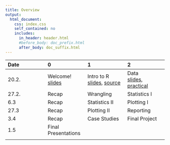 ```yaml
---
title: Overview
output:
  html_document:
    css: index.css
    self_contained: no
    includes:
      in_header: header.html
      #before_body: doc_prefix.html
      after_body: doc_suffix.html
---
```

|Date|0|1|2|3|
|:---|:---|:---|:---|
20.2.|Welcome!<br>[slides](_sessions/Welcome/Welcome.html)|Intro to R<br>[slides](_sessions/IntroToR/IntroToR.html), [source](_sessions/IntroToR/IntroToR_interactive.R)|Data <br>[slides](_sessions/Data/Data.html), [practical](_sessions/Data/Data_practical.html)||
27.2.|Recap|Wrangling<br><!---[slides](_sessions/Wrangling/Wrangling.html), [practical](_sessions/Wrangling/Wrangling_practical.html) --> | Statistics I<br><!---[slides](_sessions/StatisticsI/StatisticsI.html), [practical](_sessions/StatisticsI/StatisticsI_practical.html) -->||
6.3|Recap| Statistics II<br><!---[slides](_sessions/StatisticsII/StatisticsII.html), [practical](_sessions/StatisticsII/StatisticsII_practical.html)-->|Plotting I<br><!---[slides](_sessions/PlottingI/PlottingI.html), [practical](_sessions/PlottingI/PlottingI_practical.html)-->||
27.3|Recap| Plotting II <br><!---[slides](_sessions/PlottingII/PlottingII.html), [practical](_sessions/PlottingII/PlottingII_practical.html)-->|Reporting<br><!---[slides](_sessions/Reporting/Reporting.html), [practical](_sessions/Reporting/Reporting_practical.html)-->||
3.4|Recap|Case Studies<!---<br>[Intro](_sessions/CaseStudies/CaseStudies.html)<br>[1: Clinical Trial](_sessions/CaseStudies/Clinical_Data_Case_Study.html)<br>[2: Finance ](_sessions/CaseStudies/Financial_Data_Case_Study.html) -->|Final Project||
1.5|Final Presentations||||
|||||


<!---

|Date|0|1|2|3|
|:---|:---|:---|:---|
20.2.|Welcome!<br>[slides](_sessions/Welcome/Welcome.html)|Intro to R<br>[slides](_sessions/IntroToR/IntroToR.html), [source](_sessions/IntroToR/IntroToR_interactive.R)|Data <br>[slides](_sessions/Data/Data.html), [practical](_sessions/Data/Data_practical.html)||
27.2.|Recap|Wrangling<br>[slides](_sessions/Wrangling/Wrangling.html), [practical](_sessions/Wrangling/Wrangling_practical.html) | Statistics I<br>[slides](_sessions/StatisticsI/StatisticsI.html), [practical](_sessions/StatisticsI/StatisticsI_practical.html)||
6.3|Recap| Statistics II<br>[slides](_sessions/StatisticsII/StatisticsII.html), [practical](_sessions/StatisticsII/StatisticsII_practical.html)|Plotting I<br>[slides](_sessions/PlottingI/PlottingI.html), [practical](_sessions/PlottingI/PlottingI_practical.html)||
27.3|Recap| Plotting II <br>[slides](_sessions/PlottingII/PlottingII.html), [practical](_sessions/PlottingII/PlottingII_practical.html)|Reporting<br>[slides](_sessions/Reporting/Reporting.html), [practical](_sessions/Reporting/Reporting_practical.html)||
3.4|Recap|Case Studies<br>[Intro](_sessions/CaseStudies/CaseStudies.html)<br>[1: Clinical Trial](_sessions/CaseStudies/Clinical_Data_Case_Study.html)<br>[2: Finance ](_sessions/CaseStudies/Financial_Data_Case_Study.html) |Final Project||
1.5|Final Presentations||||



|  | Day 1<br>Fundamentals| Day 2<br>Analysis| Day 3<br>Reporting| 
|:--|:-------------|:-------------|:-------------|
|0| | Recap I<br>[slides](_sessions/RecapI/RecapI.html)| Recap II <br>[slides](_sessions/RecapII/RecapII.html) |
|1|  | | |
|2|  ||  |
|3|   | | |
|4| |  | Next Steps<br> [slides](_sessions/NextSteps/NextSteps.html) |
<br>



|  | Day 1<br>Fundamentals| Day 2<br>Analysis| Day 3<br>Reporting| 
|:--|:-------------|:-------------|:-------------|
|0| Welcome!<br>[slides](_sessions/Welcome/Welcome.html) | Recap I<br>[slides](_sessions/Recap/Recap.html)| Recap II<br>[slides](_sessions/RecapII/RecapII.html)|
|1| Intro to R<br>[slides](_sessions/IntroToR/IntroToR.html), [source](_sessions/IntroToR/IntroToR_interactive.R) | Statistics I <br>[slides](_sessions/StatisticsI/StatisticsI.html), [practical](_sessions/StatisticsI/StatisticsI_practical.html) | Plotting II <br>[slides](_sessions/PlottingII/PlottingII.html), [practical](_sessions/PlottingII/PlottingII.html) |
|2|  Data <br>[slides](_sessions/Data/Data.html), [practical](_sessions/Data/Data_practical.html)| Statistics II<br>[slides](_sessions/StatisticsII/Statistics.html), [practical](_sessions/StatisticsII/Statistics_practical.html)| Reporting<br>[slides](_sessions/Reporting/Reporting.html), [practical](_sessions/Reporting/Reporting_practical.html)|
|3|   Wrangling<br>[slides](_sessions/Wrangling/Wrangling.html), [practical](_sessions/Wrangling/Wrangling_practical.html) | Plotting I<br>[slides](_sessions/PlottingI/Plotting.html), [practical](_sessions/PlottingI/Plotting_practical.html) |Case Studies<br>[Intro](_sessions/CaseStudies/CaseStudies.html)<br>[1: Clinical Trial](_sessions/CaseStudies/Clinical_Data_Case_Study.html)<br>[2: Finance ](_sessions/CaseStudies/Financial_Data_Case_Study.html)|
|4| |  | Next Steps<br> [slides](_sessions/NextSteps/NextSteps.html) |
<br>

--->